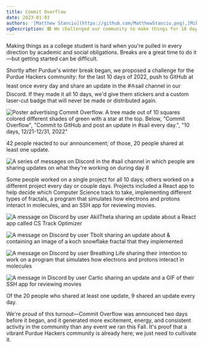 ```yaml
---
title: Commit Overflow
date: 2023-01-03
authors: '[Matthew Stanciu](https://github.com/MatthewStanciu.png),[Mikail Khan](https://github.com/mkhan45.png)'
ogDescription: 🟩 We challenged our community to make things for 10 days over winter break.
---
```


Making things as a college student is hard when you're pulled in every direction by academic and social obligations. Breaks are a great time to do it—but getting started can be difficult.

Shortly after Purdue's winter break began, we proposed a challenge for the Purdue Hackers community: for the last 10 days of 2022, push to GitHub at least once every day and share an update in the <span className="px-1 bg-discord-vibrant text-white rounded font-main">#⛵️sail</span> channel in our Discord. If they made it all 10 days, we'd give them stickers and a custom laser-cut badge that will never be made or distributed again.

![Poster advertising Commit Overflow. A tree made out of 10 squares colored different shades of green with a star at the top. Below, "Commit Overflow", "Commit to GitHub and post an update in #sail every day.", "10 days, 12/21-12/31, 2022"](/posts/commit-overflow-2022/poster.png)

42 people reacted to our announcement; of those, 20 people shared at least one update.

![A series of messages on Discord in the #sail channel in which people are sharing updates on what they're working on during day 8](/posts/commit-overflow-2022/messages.png)

Some people worked on a single project for all 10 days; others worked on a different project every day or couple days. Projects included a React app to help decide which Computer Science track to take, implementing different types of fractals, a program that simulates how electrons and protons interact in molecules, and an SSH app for reviewing movies.

<div className="grid grid-cols-2 gap-2">

![A message on Discord by user AkilTheta sharing an update about a React app called CS Track Optimizer](/posts/commit-overflow-2022/cs-track-optimizer.png)

![A message on Discord by user Tbolt sharing an update about & containing an image of a koch snowflake fractal that they implemented](/posts/commit-overflow-2022/koch-snowflake.png)

![A message on Discord by user Breathing Life sharing their intention to work on a program that simulates how electrons and protons interact in molecules](/posts/commit-overflow-2022/virtual-reaction.png)

![A message in Discord by user Cartic sharing an update and a GIF of their SSH app for reviewing movies](/posts/commit-overflow-2022/review-ssh.png)

</div>

Of the 20 people who shared at least one update, 9 shared an update every day.

We're proud of this turnout—Commit Overflow was announced two days before it began, and it generated more excitement, energy, and consistent activity in the community than any event we ran this Fall. It's proof that a vibrant Purdue Hackers community is already here; we just need to cultivate it.
